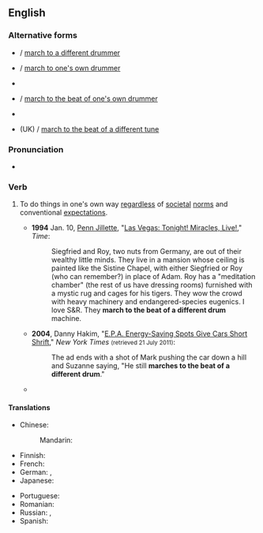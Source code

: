==English==

===Alternative forms===
* {{l|en|march to a different drum}} / [[march to a different drummer]]
* {{l|en|march to one's own drum}} / [[march to one's own drummer]]
* {{l|en|march to the beat of a different drummer}}
* {{l|en|march to the beat of one's own drum}} / [[march to the beat of one's own drummer]]
* {{l|en|march to a different beat}}
* {{l|en|march to a different tune}} (UK) / [[march to the beat of a different tune]]

===Pronunciation===
* {{audio|en|En-au-march to the beat of a different drum.ogg|Audio (AU)}}

===Verb===
{{en-verb|*}}

# {{lb|en|idiomatic}} To do things in one's own way [[regardless]] of [[societal]] [[norm]]s and conventional [[expectation]]s.
#* '''1994''' Jan. 10, [[w:Penn Jillette|Penn Jillette]], "[https://web.archive.org/web/20111214162213/http://www.time.com/time/magazine/article/0,9171,979954,00.html Las Vegas: Tonight! Miracles, Live!]," ''Time'':
#*: Siegfried and Roy, two nuts from Germany, are out of their wealthy little minds. They live in a mansion whose ceiling is painted like the Sistine Chapel, with either Siegfried or Roy (who can remember?) in place of Adam. Roy has a "meditation chamber" (the rest of us have dressing rooms) furnished with a mystic rug and cages for his tigers. They wow the crowd with heavy machinery and endangered-species eugenics. I love S&R. They '''march to the beat of a different drum''' machine.
#* '''2004''', Danny Hakim, "[http://www.nytimes.com/2004/06/25/business/media/25adco.html/ E.P.A. Energy-Saving Spots Give Cars Short Shrift]," ''New York Times'' <small>(retrieved 21 July 2011)</small>:
#*: The ad ends with a shot of Mark pushing the car down a hill and Suzanne saying, "He still '''marches to the beat of a different drum'''."
#* {{quote-book|en|year=2004|author=[[w:Larry Portis|Larry Portis]]|title=French Frenzies: A Social History of Pop Music in France|isbn=9781589395473|pageurl=http://books.google.ca/books?id=QNi4KH0yYYgC&q=%22you%20march%20to%20the%20beat%22&f=false#v=snippet&q=%22you%20march%20to%20the%20beat%22&f=false|page=114
|passage=A defense of non-conformism, deceptively simple in tone and construction, and only slightly political, it is the story of a loner . . . who stays in bed on Bastille Day and ignores the military parade . . . "the good people don't like it when you take a path different from theirs," when you '''march to the beat of a different drum'''.}}

====Translations====
{{trans-top|to do things unconventionally}}
* Chinese:
*: Mandarin: {{t-needed|cmn}}
* Finnish: {{t|fi|kulkea omia polkujaan}}
* French: {{t-needed|fr}}
* German: {{t+|de|aus der Reihe tanzen}}, {{t+|de|aus der Art schlagen}}
* Japanese: {{t-needed|ja}}
{{trans-mid}}
* Portuguese: {{t|pt|[[fazer]] [[as]] [[coisas]] [[do]] [[seu]] [[jeito]]}}
* Romanian: {{t-needed|ro}}
* Russian: {{t|ru|идти́ свои́м путём}}, {{t|ru|идти́ не в но́гу с други́ми}}
* Spanish: {{t|es|marchar al ritmo de un diferente tambor}}
{{trans-bottom}}